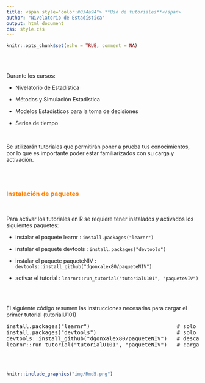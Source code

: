 ```yaml
---
title: <span style="color:#034a94"> **Uso de tutoriales**</span>
author: "Nivelatorio de Estadística"
output: html_document
css: style.css
---
```


```r
knitr::opts_chunk$set(echo = TRUE, comment = NA)
```

<br/><br/>

Durante los cursos:

* Nivelatorio de Estadística

* Métodos y Simulación Estadística

* Modelos Estadísticos para la toma de decisiones

* Series de tiempo 


<br/>

Se utilizarán tutoriales que permitirán poner a prueba tus conocimientos, por lo que es importante poder estar familiarizados con su carga y activación.



<br/><br/>

### <span style="color:#FF7F00">**Instalación de paquetes**</span>

<br/>

Para activar los tutoriales en R se requiere tener instalados  y activados los siguientes paquetes: 

* instalar el paquete learnr   : `install.packages("learnr")` 

* instalar el paquete devtools : `install.packages("devtools")` 

* instalar el paquete paqueteNIV : `devtools::install_github("dgonxalex80/paqueteNIV")`

* activar el tutorial : `learnr::run_tutorial("tutorialU101", "paqueteNIV")`

<br/><br/>

El siguiente código resumen las instrucciones necesarias para cargar el primer tutorial (tutorialU101)

<pre>
install.packages("learnr")                           # solo una vez
install.packages("devtools")                         # solo una vez
devtools::install_github("dgonxalex80/paqueteNIV")   # descarga paquete nivelatorioEST
learnr::run_tutorial("tutorialU101", "paqueteNIV")   # carga tutorial 1
</pre>

<br/><br/>

```r
knitr::include_graphics("img/Rmd5.png")
```
